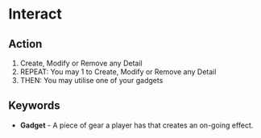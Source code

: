 
# Interact

## Action

1.  Create, Modify or Remove any Detail
1.  REPEAT: You may <InlineDefine uppercase term='flip'/> 1 to Create, Modify or Remove any Detail
1.  THEN: You may utilise one of your gadgets

## Keywords

-   **Gadget** - A piece of gear a player has that creates an on-going effect.
